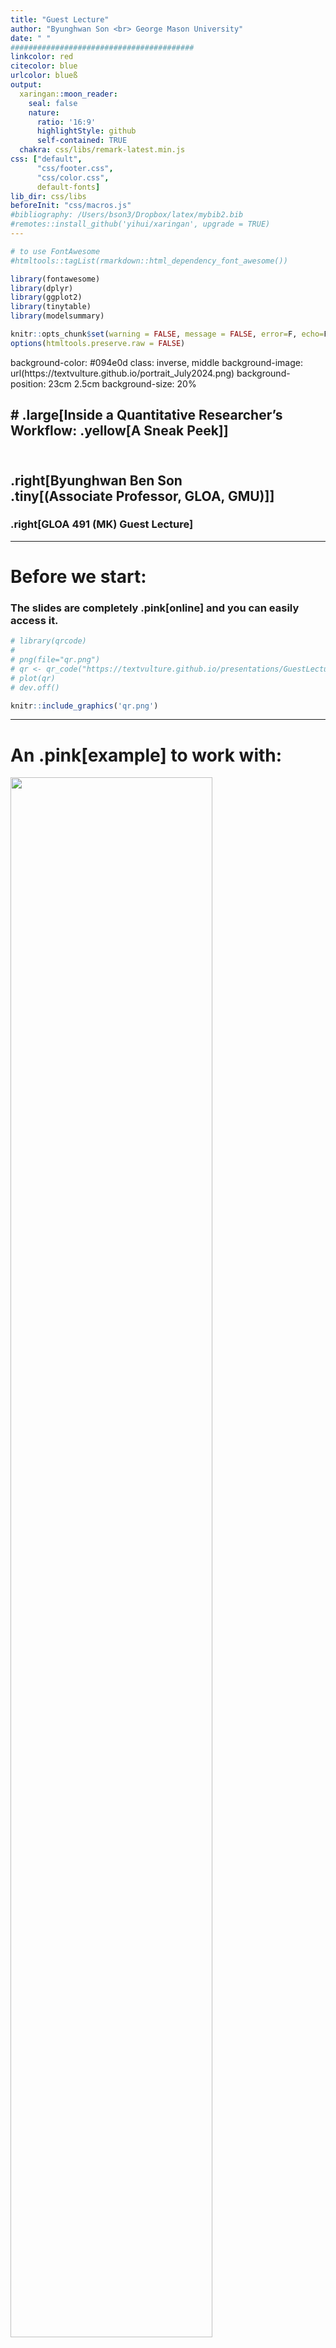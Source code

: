 ```yaml
---
title: "Guest Lecture"
author: "Byunghwan Son <br> George Mason University"
date: " "
#########################################
linkcolor: red
citecolor: blue
urlcolor: blueß
output: 
  xaringan::moon_reader:
    seal: false
    nature:
      ratio: '16:9'
      highlightStyle: github
      self-contained: TRUE
  chakra: css/libs/remark-latest.min.js
css: ["default", 
      "css/footer.css", 
      "css/color.css", 
      default-fonts]
lib_dir: css/libs
beforeInit: "css/macros.js"
#bibliography: /Users/bson3/Dropbox/latex/mybib2.bib
#remotes::install_github('yihui/xaringan', upgrade = TRUE)
---
```


```r
# to use FontAwesome
#htmltools::tagList(rmarkdown::html_dependency_font_awesome())

library(fontawesome)
library(dplyr)
library(ggplot2)
library(tinytable)
library(modelsummary)

knitr::opts_chunk$set(warning = FALSE, message = FALSE, error=F, echo=F)
options(htmltools.preserve.raw = FALSE) 

```


background-color: #094e0d
class: inverse, middle
background-image: url(https://textvulture.github.io/portrait_July2024.png)
background-position: 23cm 2.5cm
background-size: 20%

# .large[Inside a Quantitative Researcher’s <br> Workflow: .yellow[A Sneak Peek]] <br><br>
----

## .right[Byunghwan Ben Son <br> .tiny[(Associate Professor, GLOA, GMU)]]

### .right[GLOA 491 (MK) Guest Lecture]


---

# Before we start:

### The slides are completely .pink[online] and you can easily access it.

```r

# library(qrcode)
#  
# png(file="qr.png")
# qr <- qr_code("https://textvulture.github.io/presentations/GuestLecture_GLOA491.html")
# plot(qr)
# dev.off()

```

```r

knitr::include_graphics('qr.png')

```

---

# An .pink[example] to work with:

![](https://raw.githubusercontent.com/textvulture/textvulture.github.io/refs/heads/master/images/bkv_screen.png){width="80%"}

---

class: inverse
background-image: url(https://github.com/textvulture/textvulture.github.io/blob/master/images/waveBackground2.jpg?raw=true)
background-size: 120%

--

<br><br>
## But This won't be a research presentation.

  - .Large[You've already read the paper `r fa('paperclip', fill='orange')` .]

--

## Instead, we will take a look at how a paper like that is .yellow[conceived] and then .bluey[produced] (hence the title).

--

  - .Large[If you're interested in how this project was .pink[presented] in a typical research talk, here's the link to the slides: (Presented at MPSA 2021)]
  
--

```r


#png(file="qr2.png")
#qr2 <- qr_code("https://textvulture.github.io/presentations/bkv_slide.html")
#plot(qr2)
#dev.off

```

```r

knitr::include_graphics('qr2.png')

```

---

class: inverse, left, top
background-image: url(https://media1.tenor.com/m/UQsZGD3pinAAAAAd/shall-we-begin-star-trek.gif)
background-size: 110%

# Let's start with some method talks.

--

# I am sure you must've <br> talked about this <br> .red[a lot] already in this class.

--

# But we need to first talk about <br> .pink[where this research belongs.]


---



```r

knitr::include_graphics("https://raw.githubusercontent.com/textvulture/textvulture.github.io/refs/heads/master/images/methods_tree_1.png")

```


---


```r

knitr::include_graphics("https://raw.githubusercontent.com/textvulture/textvulture.github.io/refs/heads/master/images/methods_tree_3.png")

```


---


```r

knitr::include_graphics("https://raw.githubusercontent.com/textvulture/textvulture.github.io/refs/heads/master/images/methods_tree_4.png")

```


---


```r

knitr::include_graphics("https://raw.githubusercontent.com/textvulture/textvulture.github.io/refs/heads/master/images/methods_tree_5.png")

```


---


```r

knitr::include_graphics("https://raw.githubusercontent.com/textvulture/textvulture.github.io/refs/heads/master/images/methods_tree_6.png")

```


---

class: inverse, middle
background-color: black
background-image: url(https://github.com/textvulture/textvulture.github.io/blob/master/images/forestBackground2.jpg?raw=true)
background-size: 100%

# Okay, we now know what kind of .yellow[method] we are talking about.

--

# Now let's get on to the .Blue[project]: 

### `r fa("book", fill='red')` "Consequences of Democratic Backsliding on Popular Culture: Evidence from Blacklist in South Korea" *Democratization*, 31(8): 1798-1822.

---
class: inverse, center, middle
background-image: url(https://github.com/textvulture/textvulture.github.io/blob/master/images/deskBackground3.png?raw=true)
background-size: 100%

# .HUGE[.yellow[**The Subject**]]

---

class: inverse
background-color: black
background-image: url(https://github.com/textvulture/textvulture.github.io/blob/master/images/blacklist_eg.jpeg?raw=true)
background-position: right

# `r fa("book", fill='orange')` Blacklists, literally

--

## - names of individuals and groups

## - 'anti-government' or 'lefty' `r fa("flag", fill='red')`

## - mostly using existing lists <br> (open letter signatories)

--

## - exclusion and disadvantage

## - Govt: NIS, Blue House, MHST

## - discrete operation

---

background-image: url(https://img.khan.co.kr/news/2015/11/04/l_2015110401000555600049501.jpg)
background-position: right
background-size: 40%

# How to Get on the List

.pull-left[
```r

library(kableExtra)

txt_tbl <- data.frame(
  List = c("1", "2", "3", "4"),
  Based = c("2008", "2012", "2014", "2015"),
  Pres = c("Lee", "Park", "Park", "Park"),
  Reasons = c("critical of the govert; 'left-leaning' -- only 60 movie workers (but more, unidentified)",
              "supporting the opposition presidential leader",
              "participants of the open letter regarding the Sewol Ferry sinking; supporting the opposition candidate for Seoul Mayoral election",
              "participants of the open letter criticising government handling of the Sewol Ferry sinking") 
)


kable(txt_tbl) %>%
  kable_styling(full_width = F) %>%
  kable_styling("striped", full_width = F) %>%
  row_spec(0) %>% #, align = "center" seems to create an error: don't know why
    add_footnote(c(" 'based' is the year in which the event that the list is based on occurred."), notation="symbol") #%>%
#  column_spec(4, width = "10em")
#  #kable_styling(latex_options="scale_down")

```
]

---

class: inverse, middle
background-image: url(https://img.seoul.co.kr/img/upload/2016/12/08/SSI_20161208102613_O2.jpg)
background-position: right
background-color: black
background-size: contain

# "*Why have you not .red[sanctioned] <br> these [anti-government] <br> movie producers yet?*" <br><br> 

## **Kim Ki-choon**, <br> Park Geun-hye's Chief Secretary, <br> after watching *The Attorney* <br> to **Yoo Jin-ryong**, <br> Minister of Culture, Sports and Tourism. 

---

background-image: url(https://pbs.twimg.com/media/ENzTfM7VUAEyaEI.jpg)
background-position: right
background-size: contain


# **Motivation** .pink[.small[.tiny[(why chose the particular method)]]]

--

- This is upsetting `r fa('face-angry', fill='red')`.

--

  - But .pink[what] exactly am I upset about?
  
--

  - Suppression of freedom of speech? Yes, but more.

--

  - .green[personal] to me: 
      - *sleazy people ruining cool people's lives.* `r fa('face-tired', fill='orange')`
      
--

  - Okay, but how can I demonstrate this empirically?
  
--

    - Interviews? Fieldwork?
    
--
  
- **Only** if the victims were really aware of things.

---

.full-width-tinted[
# Causal Inference Approach
]

### Again, I want to argue: *sleazy people ruining cool people's lives.* 

 - 'sleazy people' getting power: **cause**
 - 'lives ruined': **effect** 

--

### The argument has a good theoretical framework to work with: .orange[democratic backsliding]
  - will come back to this later

--

## .content-box-green[The Hypotheses .tiny[(translation of the argument into a relationship between the .red[observables])]]

### $H_1$. Being blacklisted .red[decreases] a movie worker's chances of securing a movie job.


### $H_2$. The negative career effect of Blacklist is larger for .red[non-actor] movie workers.


---


background-image: url(https://images.stockcake.com/public/f/5/6/f56d2eac-113f-44e3-9929-d5c3e24c3085_medium/rustic-direction-sign-stockcake.jpg)
background-position: right
background-size: contain


# In a .Yellow[causal inference framework], <br> I need to show  <br> *'A downward career trajectory <br> for the blacklisted, <br> compared to those who weren't.'*

---

background-image: url(https://images.stockcake.com/public/f/5/6/f56d2eac-113f-44e3-9929-d5c3e24c3085_medium/rustic-direction-sign-stockcake.jpg)
background-position: right
background-size: contain 

# In a .Yellow[causal inference framework], <br> I need to show  <br> *'A downward career trajectory <br> for .content-box-green[the blacklisted], <br> compared to those who weren't.'*


---

background-image: url(https://images.stockcake.com/public/f/5/6/f56d2eac-113f-44e3-9929-d5c3e24c3085_medium/rustic-direction-sign-stockcake.jpg)
background-position: right
background-size: contain

# In a .Yellow[causal inference framework], <br> I need to show  <br>*'A downward career trajectory <br> for .content-box-green[the blacklisted], <br> compared to those who weren't.'*

- .Large[.content-box-green[treated]]

---

background-image: url(https://images.stockcake.com/public/f/5/6/f56d2eac-113f-44e3-9929-d5c3e24c3085_medium/rustic-direction-sign-stockcake.jpg)
background-position: right
background-size: contain

# In a .Yellow[causal inference framework], <br> I need to show  <br> *'A downward career trajectory <br> for .content-box-green[the blacklisted], <br> compared to .content-box-yellow[those who weren't.]'*

- .Large[.content-box-green[treated]]

---

background-image: url(https://images.stockcake.com/public/f/5/6/f56d2eac-113f-44e3-9929-d5c3e24c3085_medium/rustic-direction-sign-stockcake.jpg)
background-position: right
background-size: contain

# In a .Yellow[causal inference framework], <br> I need to show  <br> *'A downward career trajectory <br> for .content-box-green[the blacklisted], <br> compared to .content-box-yellow[those who weren't.]'*

- .Large[.content-box-green[treated]]
- .Large[.content-box-yellow[controlled]]

---

background-image: url(https://images.stockcake.com/public/f/5/6/f56d2eac-113f-44e3-9929-d5c3e24c3085_medium/rustic-direction-sign-stockcake.jpg)
background-position: right
background-size: contain

# In a .Yellow[causal inference framework], <br> I need to show  <br> *'A .content-box-red[downward career trajectory] <br> for .content-box-green[the blacklisted], <br> compared to .content-box-yellow[those who weren't.]'*

- .Large[.content-box-green[treated]]
- .Large[.content-box-yellow[controlled]]

---

background-image: url(https://images.stockcake.com/public/f/5/6/f56d2eac-113f-44e3-9929-d5c3e24c3085_medium/rustic-direction-sign-stockcake.jpg)
background-position: right
background-size: contain

# In a .Yellow[causal inference framework], <br> I need to show  <br> *'A .content-box-red[downward career trajectory] <br> for .content-box-green[the blacklisted], <br> compared to .content-box-yellow[those who weren't.]'*

- .Large[.content-box-green[treated]]
- .Large[.content-box-yellow[controlled]]
- .Large[.content-box-red[outcome]]

---



class: center, middle

# If only there was .orange[a complete database] that contains .pink[all credit information] for each of the movies in Korea ...


---

class: center, middle
background-image: url(https://raw.githubusercontent.com/textvulture/textvulture.github.io/refs/heads/master/images/kobis.png)
background-size: 100%

# If only there was .orange[a complete database] that contains .Blue[all credit information] for each of the movies in Korea .red[!!!]

--

# **.LARGE[.pink[Ko]rea .pink[B]ox Office .pink[I]nformation .pink[S]ystem (.pink[KOBIS])]**

---

# **KOBIS**, API (application programming interface)

--

![](https://github.com/textvulture/textvulture.github.io/blob/master/images/kobis_api.png?raw=true)

---

# Getting the data using API .tiny[(there was a daily limit)]


```r
# Scraping the simple information of Korean movie workers

library(tidyverse)
library(jsonlite)

masterlist1 <- data.frame()

for (I in 1:500){
  url_jsonlist <- paste0("http://kobis.or.kr/kobisopenapi/webservice/rest/people/searchPeopleList.json?key=[API Key Here]=", I ,"")

  temp1 <- as.data.frame(fromJSON(url_jsonlist))
  masterlist1 <- plyr::rbind.fill(masterlist1, temp1)
  Sys.sleep(1)
}

... 

```

### After quite a bit of data cleaning `r fa('snowplow', fill='blue')` , a complete list of movie workers' participation in movie projects on .pink[a yearly] basis.

---

class: inverse, center, middle
background-image: url(https://github.com/textvulture/textvulture.github.io/blob/master/images/blackboardBackground.jpg?raw=true)
background-size: 110%

# We now have some good data to work on, but it is equally important to identify the .yellow[theoretical context] of our empirics. 

--

# *Where in the sea of knowledge can the findings be plugged in.*

--

# .pink[Democratic Backsliding] literature

---

# **Democratic Backslidng,** .red[the concept]

.center[
![](https://github.com/textvulture/textvulture.github.io/blob/master/images/backsliding_concept.jpg?raw=true)
]
---

## .orange[Backsliding] in S. Korea, .small[compromised .green[Freedom of Speech], in particular (V-dem)]

```r

library(vdem) 
#remotes::install_github("xmarquez/vdem")

var <- c("v2x_freexp")

country <- c("South Korea", 
            "Hungary",
            "Russia")
  
  
expression <- extract_vdem(
  include_sd = TRUE,
  label_pattern = "expression"
)

library(geomtextpath)

expression %>% 
  filter(vdem_country_name == country) %>%
  filter(year>1979) %>%
  ggplot(aes(x=year, y=v2x_freexp, 
             fill=vdem_country_name, label=vdem_country_name)) +
    theme_minimal() +
  geom_vline(xintercept = c(2008, 2017), color="gray", 
                  linetype="longdash", alpha=0.9) +
  geom_ribbon(aes(ymin = v2x_freexp_codelow,
                  ymax = v2x_freexp_codehigh),
                  alpha=0.2) +
  geom_textline(aes(label=vdem_country_name,
                    color=vdem_country_name)) +
     theme(legend.position = "none",
      axis.text=element_text(size=20),
      axis.title=element_text(size=20)) +
  labs(x="year", y="Freedom of Expression Index")

```

---

## .content-box-red[Match The Data]

###- Match the KOBIS data with Blacklist
###- The total number of movies where an worker's name appeared each year.

---

# .content-box-green[Showing some descriptive data is always important:]

### Number (L) and Portion (R) of the .red[blacklisted] movieworkers (.violet[employed])

.pull-left[
![](https://github.com/textvulture/textvulture.github.io/blob/master/images/bkv_count.jpeg?raw=true)
]

.pull-right[
![](https://github.com/textvulture/textvulture.github.io/blob/master/images/bkv_count2.jpeg?raw=true)
]

--

### .center[But it ain't give you no real answer. `r fa("file-circle-question", fill='purple')` What about .red[not] working for a movie?] 

---


## .content-box-yellow[How can I **compare** the treated .tiny[(blacklisted)] & the control .tiny[(not blacklisted)]?]

--

.large[The K-movie industry has evolved so dramatically. There are so many factors in play! `r fa("face-tired", fill='green')`]

--

.large[Solution: .red[D]ifference-.red[i]n-.red[D]ifference (.red[DiD])]

--

.pull-left[
![](https://thetarzan.wordpress.com/wp-content/uploads/2011/06/d-i-d.png)

.tiny[source: [https://thetarzan.wordpress.com/2011/06/20/differences-in-differences-estimation-in-r-and-stata/](https://thetarzan.wordpress.com/2011/06/20/differences-in-differences-estimation-in-r-and-stata/)]
]

--

.pull-right[

.center[
<div style="width:260px;max-width:100%;"><div style="height:0;padding-bottom:150.77%;position:relative;"><iframe width="260" height="392" style="position:absolute;top:0;left:0;width:100%;height:100%;" frameBorder="0" src="https://imgflip.com/embed/982w1b"></iframe>

]
]

---

# Turn the Data into a .pink[panel] structure.
--

### Filling in .red[zeros] for the years of no movie work.

```r
df <- readRDS('/Users/bson3/GitHub/archive/bkv_democratization_2024/data.rds')
```

```r

df %>% head(., 7)

```

--

### N=1.6M, unbalanced (1991-2022); .red[2012] = treatment year



---

# .content-box-yellow[The model and *estimand*]: .tiny[articulate what exactly you're testing and how]

.large[
$$ln(movies + 1) = \beta_0 + \color{red}{\beta_1}Blacklisted_{it} \times Treatment_{t} + ... + FE(unit, year, role) + \epsilon_{it}$$
]

--

### Recall our $H_1$ and $H_2$:

--

### $H_1$. Being blacklisted .red[decreases] a movie worker's chances of securing a movie job.


### $H_2$. The negative career effect of Blacklist is larger for .red[non-actor] movie workers.


---

## **DiD** Result 

--

<iframe src="table.html" width="100%" height="550px"></iframe>

---

### .Large[**Event Study**]

--

.pull-left[.large[Benchmark]
```r
knitr::include_graphics("https://github.com/textvulture/textvulture.github.io/blob/master/images/bkv1.JPG?raw=true")
```
]

--

.pull-right[.large[.red[Non]-actors]
```r
knitr::include_graphics("https://github.com/textvulture/textvulture.github.io/blob/master/images/bkv2.JPG?raw=true")
```
]

---

# Endless Robustness Check: .pink['But can we trust you?']

<iframe src="https://textvulture.github.io/mypage/Son2024a/OnlineAppendix.pdf" width=1200 height=450> </iframe>

---

class: inverse
background-image: url(https://img2.yna.co.kr/photo/yna/YH/2017/06/14/PYH2017061410710001300_P2.jpg)
background-position: right
background-size: contain
background-color: black

# .large[**Conclusion**] .tiny[(summarize and offer .Green[implications])]

## `r fa("microphone-alt-slash", fill='yellow')` backsliding messes with culture by <br> suppressing .yellow[freedom of speech]

--

## `r fa("user-secret", fill='red')` often unknown as operating .red[discretely] 

--

## `r fa("recycle", fill="green")` authoritarian toolkits .green[recycled]

--

## `r fa("trash-alt", fill='orange')` another reason backsliding is .orange[undesirable]

--

## `r fa("fist-raised", fill='#948DF0')` democracy eventually worked .violet[this time]

---

class: middle
background-image: url(https://github.com/textvulture/textvulture.github.io/blob/master/images/background_White2.jpg?raw=true)
background-size: 120%

# Maybe .red[not] interested in quanitative methods per se, but still want to use some data in your project? 

# Here are some great sources that offer visualization. No coding skills needed. .Yellow[Drop-down menus] only.

---


class: right, top
background-image: url(https://github.com/textvulture/textvulture.github.io/blob/master/images/vdem1.JPG?raw=true)

# .content-box-blue[**Variety of Democracy**: [Click](https://v-dem.net/graphing/graphing-tools/)]


---

class: right, top
background-image: url(https://github.com/textvulture/textvulture.github.io/blob/master/images/wvs1.JPG?raw=true)
background-size: cover

# .content-box-yellow[**World Value Survey**: [Click](https://www.worldvaluessurvey.org/WVSOnline.jsp)]

---

class: right, top
background-image: url(https://github.com/textvulture/textvulture.github.io/blob/master/images/WDI1.JPG?raw=true)

# .content-box-red[**World Development Indicators**: [Click](https://data.worldbank.org/)]


---

class: right, top
background-image: url(https://github.com/textvulture/textvulture.github.io/blob/master/images/aiddata.png?raw=true)
background-size: 100%

# .content-box-army[**Chinese Development Finance** [Click](https://china.aiddata.org/)]


```r
rm(list = ls())
```



